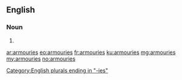 ==English==

===Noun===
{{head|en}}

# {{plural of|armoury}}

[[Category:English plurals ending in "-ies"]]

[[ar:armouries]]
[[eo:armouries]]
[[fr:armouries]]
[[ku:armouries]]
[[mg:armouries]]
[[my:armouries]]
[[no:armouries]]